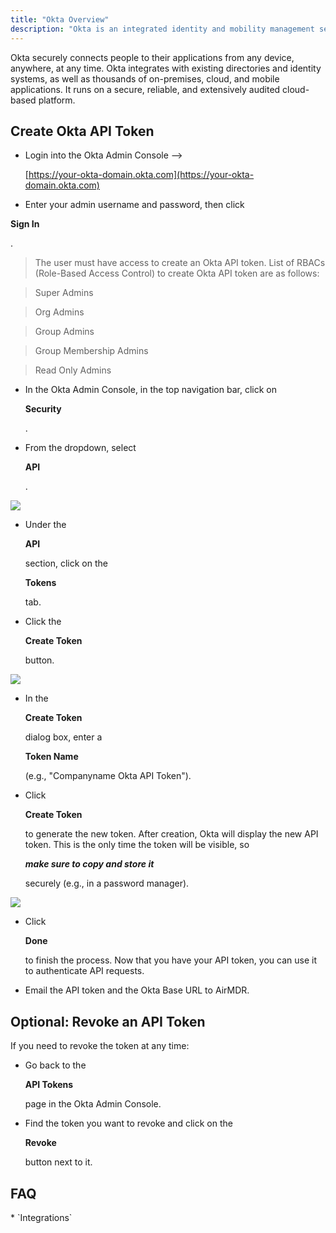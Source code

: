 ```yaml
---
title: "Okta Overview"
description: "Okta is an integrated identity and mobility management service."
---
```


Okta securely connects people to their applications from any device, anywhere, at any time. Okta integrates with existing directories and identity systems, as well as thousands of on-premises, cloud, and mobile applications. It runs on a secure, reliable, and extensively audited cloud-based platform.

## Create Okta API Token

* Login into the Okta Admin Console -->

  [https://your-okta-domain.okta.com](https://your-okta-domain.okta.com)

* Enter your admin username and password, then click

 **Sign In**

  .

> The user must have access to create an Okta API token. List of RBACs (Role-Based Access Control) to create Okta API token are as follows:

> Super Admins

> Org Admins

> Group Admins

> Group Membership Admins

> Read Only Admins

* In the Okta Admin Console, in the top navigation bar, click on

  **Security**

  .

* From the dropdown, select

  **API**

  .

![](/Okta1.png)

* Under the

  **API**

  section, click on the

  **Tokens**

  tab.

* Click the

  **Create Token**

  button.

![](/Okta2.png)

* In the

  **Create Token**

  dialog box, enter a

  **Token Name**

  (e.g., "Companyname Okta API Token").

* Click

  **Create Token**

  to generate the new token.
  After creation, Okta will display the new API token.
  This is the only time the token will be visible, so

  ***make sure to copy and store it***

  securely (e.g., in a password manager).

![](/Okta3.png)

* Click

  **Done**

  to finish the process.
  Now that you have your API token, you can use it to authenticate API requests.

* Email the API token and the Okta Base URL to AirMDR.

## Optional: Revoke an API Token

If you need to revoke the token at any time:

* Go back to the

  **API Tokens**

  page in the Okta Admin Console.

* Find the token you want to revoke and click on the

  **Revoke**

  button next to it.

## FAQ

<Accordion title="What else than Integrations?">
  * `Integrations`
</Accordion>